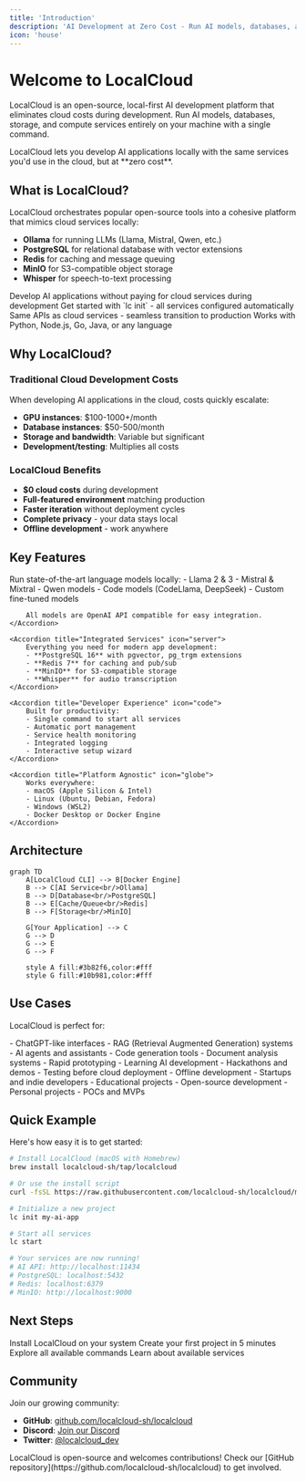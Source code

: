 ```yaml
---
title: 'Introduction'
description: 'AI Development at Zero Cost - Run AI models, databases, and services locally'
icon: 'house'
---
```


# Welcome to LocalCloud

LocalCloud is an open-source, local-first AI development platform that eliminates cloud costs during development. Run AI models, databases, storage, and compute services entirely on your machine with a single command.

<Note>
    LocalCloud lets you develop AI applications locally with the same services you'd use in the cloud, but at **zero cost**.
</Note>

## What is LocalCloud?

LocalCloud orchestrates popular open-source tools into a cohesive platform that mimics cloud services locally:

- **Ollama** for running LLMs (Llama, Mistral, Qwen, etc.)
- **PostgreSQL** for relational database with vector extensions
- **Redis** for caching and message queuing
- **MinIO** for S3-compatible object storage
- **Whisper** for speech-to-text processing

<CardGroup cols={2}>
    <Card
        title="Zero Cloud Costs"
        icon="dollar-sign"
        color="#10b981"
    >
        Develop AI applications without paying for cloud services during development
    </Card>
    <Card
        title="One Command Setup"
        icon="rocket"
        color="#3b82f6"
    >
        Get started with `lc init` - all services configured automatically
    </Card>
    <Card
        title="Production Compatible"
        icon="cloud"
        color="#8b5cf6"
    >
        Same APIs as cloud services - seamless transition to production
    </Card>
    <Card
        title="Language Agnostic"
        icon="code"
        color="#f59e0b"
    >
        Works with Python, Node.js, Go, Java, or any language
    </Card>
</CardGroup>

## Why LocalCloud?

### Traditional Cloud Development Costs

When developing AI applications in the cloud, costs quickly escalate:

- **GPU instances**: $100-1000+/month
- **Database instances**: $50-500/month
- **Storage and bandwidth**: Variable but significant
- **Development/testing**: Multiplies all costs

### LocalCloud Benefits

- **$0 cloud costs** during development
- **Full-featured environment** matching production
- **Faster iteration** without deployment cycles
- **Complete privacy** - your data stays local
- **Offline development** - work anywhere

## Key Features

<AccordionGroup>
    <Accordion title="Local AI Models" icon="robot">
        Run state-of-the-art language models locally:
        - Llama 2 & 3
        - Mistral & Mixtral
        - Qwen models
        - Code models (CodeLlama, DeepSeek)
        - Custom fine-tuned models

        All models are OpenAI API compatible for easy integration.
    </Accordion>

    <Accordion title="Integrated Services" icon="server">
        Everything you need for modern app development:
        - **PostgreSQL 16** with pgvector, pg_trgm extensions
        - **Redis 7** for caching and pub/sub
        - **MinIO** for S3-compatible storage
        - **Whisper** for audio transcription
    </Accordion>

    <Accordion title="Developer Experience" icon="code">
        Built for productivity:
        - Single command to start all services
        - Automatic port management
        - Service health monitoring
        - Integrated logging
        - Interactive setup wizard
    </Accordion>

    <Accordion title="Platform Agnostic" icon="globe">
        Works everywhere:
        - macOS (Apple Silicon & Intel)
        - Linux (Ubuntu, Debian, Fedora)
        - Windows (WSL2)
        - Docker Desktop or Docker Engine
    </Accordion>
</AccordionGroup>

## Architecture

```mermaid
graph TD
    A[LocalCloud CLI] --> B[Docker Engine]
    B --> C[AI Service<br/>Ollama]
    B --> D[Database<br/>PostgreSQL]
    B --> E[Cache/Queue<br/>Redis]
    B --> F[Storage<br/>MinIO]

    G[Your Application] --> C
    G --> D
    G --> E
    G --> F

    style A fill:#3b82f6,color:#fff
    style G fill:#10b981,color:#fff
```

## Use Cases

LocalCloud is perfect for:

<Tabs>
    <Tab title="AI Applications">
        - ChatGPT-like interfaces
        - RAG (Retrieval Augmented Generation) systems
        - AI agents and assistants
        - Code generation tools
        - Document analysis systems
    </Tab>
    <Tab title="Development">
        - Rapid prototyping
        - Learning AI development
        - Hackathons and demos
        - Testing before cloud deployment
        - Offline development
    </Tab>
    <Tab title="Cost-Sensitive">
        - Startups and indie developers
        - Educational projects
        - Open-source development
        - Personal projects
        - POCs and MVPs
    </Tab>
</Tabs>

## Quick Example

Here's how easy it is to get started:

```bash
# Install LocalCloud (macOS with Homebrew)
brew install localcloud-sh/tap/localcloud

# Or use the install script
curl -fsSL https://raw.githubusercontent.com/localcloud-sh/localcloud/main/scripts/install.sh | bash

# Initialize a new project
lc init my-ai-app

# Start all services
lc start

# Your services are now running!
# AI API: http://localhost:11434
# PostgreSQL: localhost:5432
# Redis: localhost:6379
# MinIO: http://localhost:9000
```

## Next Steps

<CardGroup cols={2}>
    <Card
        title="Installation"
        icon="download"
        href="/getting-started/installation"
    >
        Install LocalCloud on your system
    </Card>
    <Card
        title="Quick Start"
        icon="play"
        href="/getting-started/quickstart"
    >
        Create your first project in 5 minutes
    </Card>
    <Card
        title="CLI Reference"
        icon="terminal"
        href="/cli/overview"
    >
        Explore all available commands
    </Card>
    <Card
        title="Services"
        icon="server"
        href="/concepts/services"
    >
        Learn about available services
    </Card>
</CardGroup>

## Community

Join our growing community:

- **GitHub**: [github.com/localcloud-sh/localcloud](https://github.com/localcloud-sh/localcloud)
- **Discord**: [Join our Discord](https://discord.gg/localcloud)
- **Twitter**: [@localcloud_dev](https://twitter.com/localcloud_dev)

<Info>
    LocalCloud is open-source and welcomes contributions! Check our [GitHub repository](https://github.com/localcloud-sh/localcloud) to get involved.
</Info>